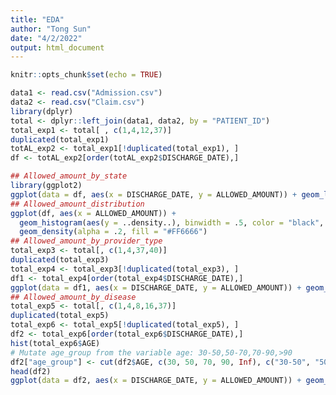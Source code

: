 ```yaml
---
title: "EDA"
author: "Tong Sun"
date: "4/2/2022"
output: html_document
---
```


```r
knitr::opts_chunk$set(echo = TRUE)
```

```r
data1 <- read.csv("Admission.csv")
data2 <- read.csv("Claim.csv")
library(dplyr)
total <- dplyr::left_join(data1, data2, by = "PATIENT_ID")
total_exp1 <- total[ , c(1,4,12,37)]
duplicated(total_exp1)
totAL_exp2 <- total_exp1[!duplicated(total_exp1), ]
df <- totAL_exp2[order(totAL_exp2$DISCHARGE_DATE),]

## Allowed_amount_by_state
library(ggplot2)
ggplot(data = df, aes(x = DISCHARGE_DATE, y = ALLOWED_AMOUNT)) + geom_line(aes(color = STATE_CODE))
## Allowed_amount_distribution
ggplot(df, aes(x = ALLOWED_AMOUNT)) +
  geom_histogram(aes(y = ..density..), binwidth = .5, color = "black", fill = "white") +
  geom_density(alpha = .2, fill = "#FF6666")
## Allowed_amount_by_provider_type
total_exp3 <- total[, c(1,4,37,40)]
duplicated(total_exp3)
total_exp4 <- total_exp3[!duplicated(total_exp3), ]
df1 <- total_exp4[order(total_exp4$DISCHARGE_DATE),]
ggplot(data = df1, aes(x = DISCHARGE_DATE, y = ALLOWED_AMOUNT)) + geom_line(aes(color = PROVIDER_TYPE))
## Allowed_amount_by_disease
total_exp5 <- total[, c(1,4,8,16,37)]
duplicated(total_exp5)
total_exp6 <- total_exp5[!duplicated(total_exp5), ]
df2 <- total_exp6[order(total_exp6$DISCHARGE_DATE),]
hist(total_exp6$AGE)
# Mutate age_group from the variable age: 30-50,50-70,70-90,>90
df2["age_group"] <- cut(df2$AGE, c(30, 50, 70, 90, Inf), c("30-50", "50-70", "70-90", ">90"), include.lowest = TRUE)
head(df2)
ggplot(data = df2, aes(x = DISCHARGE_DATE, y = ALLOWED_AMOUNT)) + geom_line(aes(color = age_group))
```
